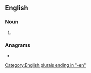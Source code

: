 {{also|con men}}
==English==

===Noun===
{{head|en|noun form}}

# {{plural of|conman|lang=en}}

===Anagrams===
* {{anagrams|en|a=cemnno|nem con|nem. con.}}

[[Category:English plurals ending in "-en"]]